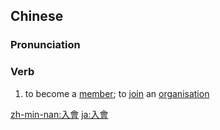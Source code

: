 {{also|入会}}
==Chinese==
{{zh-forms|s=入会}}

===Pronunciation===
{{zh-pron
|m=rùhuì
|c=jap6 wui6-2
|cat=v
}}

===Verb===
{{zh-verb}}

# to become a [[member]]; to [[join]] an [[organisation]]

[[zh-min-nan:入會]]
[[ja:入會]]